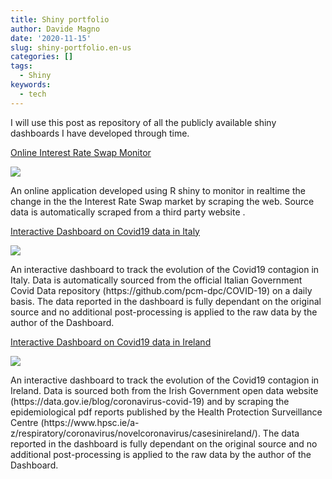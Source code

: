 ```yaml
---
title: Shiny portfolio
author: Davide Magno
date: '2020-11-15'
slug: shiny-portfolio.en-us
categories: []
tags:
  - Shiny
keywords:
  - tech
---
```


I will use this post as repository of all the publicly available shiny dashboards 
I have developed through time.

[Online Interest Rate Swap Monitor](https://davidemagno.com/apps/Swap_Rates/)

![](/post/2020-11-15-shiny-portfolio.en-us_files/SwapApp.png)

An online application developed using R shiny to monitor in realtime the change in the the Interest Rate Swap market by scraping the web. Source data is automatically scraped from a third party website . 

[Interactive Dashboard on Covid19 data in Italy](https://davidemagno.com/apps/ItalianCovidDashboard/)

![](/post/2020-11-15-shiny-portfolio.en-us_files/ItalyCovid.png)

An interactive dashboard to track the evolution of the Covid19 contagion in Italy.
Data is automatically sourced from the official Italian Government Covid Data repository (https://github.com/pcm-dpc/COVID-19) on a daily basis. The data reported in the dashboard is fully dependant on the original source and no additional post-processing is applied to the raw data by the author of the Dashboard.

[Interactive Dashboard on Covid19 data in Ireland](https://davidemagno.com/apps/IrishCovidDashboard/)

![](/post/2020-11-15-shiny-portfolio.en-us_files/IrishCovid.png)

An interactive dashboard to track the evolution of the Covid19 contagion in Ireland. 
Data is sourced both from the Irish Government open data website (https://data.gov.ie/blog/coronavirus-covid-19) and by scraping the epidemiological pdf reports published by the Health Protection Surveillance Centre (https://www.hpsc.ie/a-z/respiratory/coronavirus/novelcoronavirus/casesinireland/). The data reported in the dashboard is fully dependant on the original source and no additional post-processing is applied to the raw data by the author of the Dashboard.
